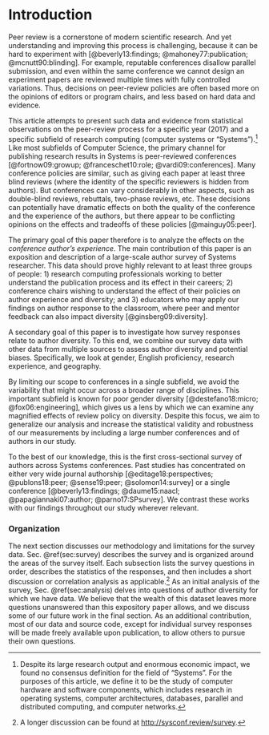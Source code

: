 # Introduction {#sec:intro}

Peer review is a cornerstone of modern scientific research. And yet understanding and improving this process is challenging, because it can be hard to experiment with [@beverly13:findings; @mahoney77:publication; @mcnutt90:blinding]. For example, reputable conferences disallow parallel submission, and even within the same conference we cannot design an experiment papers are reviewed multiple times with fully controlled variations. Thus, decisions on peer-review policies are often based more on the opinions of editors or program chairs, and less based on hard data and evidence.

This article attempts to present such data and evidence from statistical observations on the peer-review process for a specific year (2017) and a specific subfield of research computing (computer systems or "Systems").^[Despite its large research output and enormous economic impact, we found no consensus definition for the field of "Systems". For the purposes of this article, we define it to be the study of computer hardware and software components, which includes research in operating systems, computer architectures, databases, parallel and distributed computing, and computer networks.]  Like most subfields of Computer Science, the primary channel for publishing research results in Systems is peer-reviewed conferences [@fortnow09:growup; @franceschet10:role; @vardi09:conferences]. Many conference policies are similar, such as giving each paper at least three blind reviews (where the identity of the specific reviewers is hidden from authors). But conferences can vary considerably in other aspects, such as double-blind reviews, rebuttals, two-phase reviews, etc. These decisions can potentially have dramatic effects on both the quality of the conference and the experience of the authors, but there appear to be conflicting opinions on the effects and tradeoffs of these policies [@mainguy05:peer].

The primary goal of this paper therefore is to analyze the effects on the _conference author's experience_. The main contribution of this paper is an exposition and description of a large-scale author survey of Systems researcher. This data should prove highly relevant to at least three groups of people: 1) research computing professionals working to better understand the publication process and its effect in their careers; 2) conference chairs wishing to understand the effect of their policies on author experience and diversity; and 3) educators who may apply our findings on author response to the classroom, where peer and mentor feedback can also impact diversity [@ginsberg09:diversity].

A secondary goal of this paper is to investigate how survey responses relate to author diversity. To this end, we combine our survey data with other data from multiple sources to assess author diversity and potential biases. Specifically, we look at gender, English proficiency, research experience, and geography.

By limiting our scope to conferences in a single subfield, we avoid the variability that might occur across a broader range of disciplines. This important subfield is known for poor gender diversity [@destefano18:micro; @fox06:engineering], which gives us a lens by which we can examine any magnified effects of review policy on diversity. Despite this focus, we aim to generalize our analysis and increase the statistical validity and robustness of our measurements by including a large number conferences and of authors in our study.

To the best of our knowledge, this is the first cross-sectional survey of authors across Systems conferences. Past studies has concentrated on either very wide journal authorship [@editage18:perspectives; @publons18:peer; @sense19:peer; @solomon14:survey] or a single conference [@beverly13:findings; @daume15:naacl; @papagiannaki07:author; @parno17:SPsurvey]. We contrast these works with our findings throughout our study wherever relevant.

### Organization {-}
The next section discusses our methodology and limitations for the survey data. Sec. \@ref(sec:survey) describes the survey and is organized around the areas of the survey itself. Each subsection lists the survey questions in order, describes the statistics of the responses, and then includes a short discussion or correlation analysis as applicable.^[A longer discussion can be found at [http://sysconf.review/survey](http://sysconf.review/survey).] 
As an initial analysis of the survey, Sec. \@ref(sec:analysis) delves into questions of author diversity for which we have data. We believe that the wealth of this dataset leaves more questions unanswered than this expository paper allows, and we discuss some of our future work in the final section. As an additional contribution, most of our data and source code, except for individual survey responses will be made freely available upon publication, to allow others to pursue their own questions.
